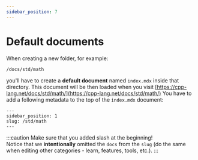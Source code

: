 ```yaml
---
sidebar_position: 7
---
```


# Default documents

When creating a new folder, for example:

```
/docs/std/math
```

you'll have to create a **default document** named `index.mdx` inside that directory.
This document will be then loaded when you visit [https://cpp-lang.net/docs/std/math/](https://cpp-lang.net/docs/std/math/)
You have to add a following metadata to the top of the `index.mdx` document:

```mdx
---
sidebar_position: 1
slug: /std/math
---
```

:::caution
Make sure that you added slash at the beginning!  
Notice that we **intentionally** omitted the `docs` from the `slug` (do the same when editing other categories - learn, features, tools, etc.).
:::